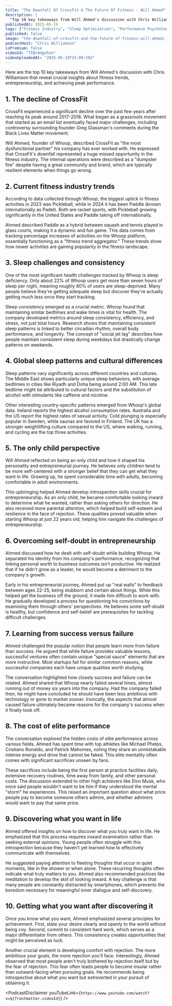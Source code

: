 ```yaml
---
title: "The Downfall Of CrossFit & The Future Of Fitness - Will Ahmed"
description: |
  "Top 10 key takeaways from Will Ahmed's discussion with Chris Williamson that reveal crucial insights about fitness trends, entrepreneurship, and achieving peak performance."
publishedAt: 2025-05-19
tags: ["Fitness Industry", "Sleep Optimization", "Performance Psychology"]
published: false
image: "the-downfall-of-crossfit-and-the-future-of-fitness-will-ahmed.jpg"
podcastHost: "Chris Williamson"
isPremium: false
videoId: "TIBrAdgohso"
videoUploadedAt: "2025-05-19T15:00:58Z"
---
```



<PodcastSummaryPageLayout frontmatter={frontmatter}>
Here are the top 10 key takeaways from Will Ahmed's discussion with Chris Williamson that reveal crucial insights about fitness trends, entrepreneurship, and achieving peak performance.

## 1. The decline of CrossFit

CrossFit experienced a significant decline over the past few years after reaching its peak around 2017-2018. What began as a grassroots movement that started as an email list eventually faced major challenges, including controversy surrounding founder Greg Glassman's comments during the Black Lives Matter movement.

Will Ahmed, founder of Whoop, described CrossFit as "the most dysfunctional partner" his company has ever worked with. He expressed that CrossFit's downfall represented a huge missed opportunity in the fitness industry. The internal operations were described as a "dumpster fire" despite having a great community and brand, which are typically resilient elements when things go wrong.

## 2. Current fitness industry trends

According to data collected through Whoop, the biggest uptick in fitness activities in 2023 was Pickleball, while in 2024 it has been Paddle (known internationally as Padel). Both are racket sports, with Pickleball growing significantly in the United States and Paddle taking off internationally.

Ahmed described Paddle as a hybrid between squash and tennis played in glass courts, making it a dynamic and fun game. This data comes from tracking percentage increases of activities on the Whoop platform, essentially functioning as a "fitness trend aggregator." These trends show how newer activities are gaining popularity in the fitness landscape.

## 3. Sleep challenges and consistency

One of the most significant health challenges tracked by Whoop is sleep deficiency. Only about 22% of Whoop users get more than seven hours of sleep per night, meaning roughly 80% of users are sleep-deprived. Many people believe they're getting adequate sleep but discover they're actually getting much less once they start tracking.

Sleep consistency emerged as a crucial metric. Whoop found that maintaining similar bedtimes and wake times is vital for health. The company developed metrics around sleep consistency, efficiency, and stress, not just total hours. Research shows that maintaining consistent sleep patterns is linked to better circadian rhythm, overall body performance, and longevity. The concept of "social jet lag" describes how people maintain consistent sleep during weekdays but drastically change patterns on weekends.

## 4. Global sleep patterns and cultural differences

Sleep patterns vary significantly across different countries and cultures. The Middle East shows particularly unique sleep behaviors, with average bedtimes in cities like Riyadh and Doha being around 2:00 AM. This late bedtime might be attributed to cultural factors and the substitution of alcohol with stimulants like caffeine and nicotine.

Other interesting country-specific patterns emerged from Whoop's global data. Ireland reports the highest alcohol consumption rates. Australia and the US report the highest rates of sexual activity. Cold plunging is especially popular in Sweden, while saunas are favored in Finland. The UK has a stronger weightlifting culture compared to the US, where walking, running, and cycling are the top three activities.

## 5. The only child perspective

Will Ahmed reflected on being an only child and how it shaped his personality and entrepreneurial journey. He believes only children tend to be more self-centered with a stronger belief that they can get what they want in life. Growing up, he spent considerable time with adults, becoming comfortable in adult environments.

This upbringing helped Ahmed develop introspection skills crucial for entrepreneurship. As an only child, he became comfortable looking inward to determine what he wanted, rather than asking others for direction. He also received more parental attention, which helped build self-esteem and resilience in the face of rejection. These qualities proved valuable when starting Whoop at just 22 years old, helping him navigate the challenges of entrepreneurship.

## 6. Overcoming self-doubt in entrepreneurship

Ahmed discussed how he dealt with self-doubt while building Whoop. He separated his identity from his company's performance, recognizing that linking personal worth to business outcomes isn't productive. He realized that if he didn't grow as a leader, he would become a detriment to the company's growth.

Early in his entrepreneurial journey, Ahmed put up "real walls" to feedback between ages 22-25, being stubborn and certain about things. While this helped get the business off the ground, it made him difficult to work with. He gradually developed a process for questioning his convictions by examining them through others' perspectives. He believes some self-doubt is healthy, but confidence and self-belief are prerequisites for tackling difficult challenges.

## 7. Learning from success versus failure

Ahmed challenged the popular notion that people learn more from failure than success. He argued that while failure provides valuable lessons, successful ventures often contain unique "special sauce" elements that are more instructive. Most startups fail for similar common reasons, while successful companies each have unique qualities worth studying.

The conversation highlighted how closely success and failure can be related. Ahmed shared that Whoop nearly failed several times, almost running out of money six years into the company. Had the company failed then, he might have concluded he should have been less ambitious with technology or gone to market sooner. Ironically, the aspects that almost caused failure ultimately became reasons for the company's success when it finally took off.

## 8. The cost of elite performance

The conversation explored the hidden costs of elite performance across various fields. Ahmed has spent time with top athletes like Michael Phelps, Cristiano Ronaldo, and Patrick Mahomes, noting they share an unmistakable intense energy and drive that cannot be faked. This elite mentality often comes with significant sacrifices unseen by fans.

These sacrifices include being the first person at practice facilities daily, extensive recovery routines, time away from family, and other personal costs. The discussion extended to other high achievers like Elon Musk, who once said people wouldn't want to be him if they understood the mental "storm" he experiences. This raised an important question about what price people pay to become someone others admire, and whether admirers would want to pay that same price.

## 9. Discovering what you want in life

Ahmed offered insights on how to discover what you truly want in life. He emphasized that this process requires inward examination rather than seeking external opinions. Young people often struggle with this introspection because they haven't yet learned how to effectively communicate with themselves.

He suggested paying attention to fleeting thoughts that occur in quiet moments, like in the shower or when alone. These recurring thoughts often indicate what truly matters to you. Ahmed also recommended practices like meditation to develop the skill of looking inward. A key challenge is that many people are constantly distracted by smartphones, which prevents the boredom necessary for meaningful inner dialogue and self-discovery.

## 10. Getting what you want after discovering it

Once you know what you want, Ahmed emphasized several principles for achievement. First, state your desire clearly and openly to the world without being coy. Second, commit to consistent hard work, which serves as a major differentiator from others. This consistency creates opportunities that might be perceived as luck.

Another crucial element is developing comfort with rejection. The more ambitious your goals, the more rejection you'll face. Interestingly, Ahmed observed that most people aren't truly bothered by rejection itself but by the fear of rejection. This fear often leads people to become insular rather than outward-facing when pursuing goals. He recommends being introspective about what you want but extroverted in your pursuit of obtaining it.

<PodcastDisclaimer
  youTubeLink={`https://www.youtube.com/watch?v=${frontmatter.videoId}`}
/>

</PodcastSummaryPageLayout>
